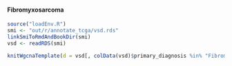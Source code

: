 #### Fibromyxosarcoma

```r
source("loadEnv.R")
smi <- "out/r/annotate_tcga/vsd.rds"
linkSmiToRmdAndBookDir(smi)
vsd <- readRDS(smi)

knitWgcnaTemplate(d = vsd[, colData(vsd)$primary_diagnosis %in% "Fibromyxosarcoma"])
```
